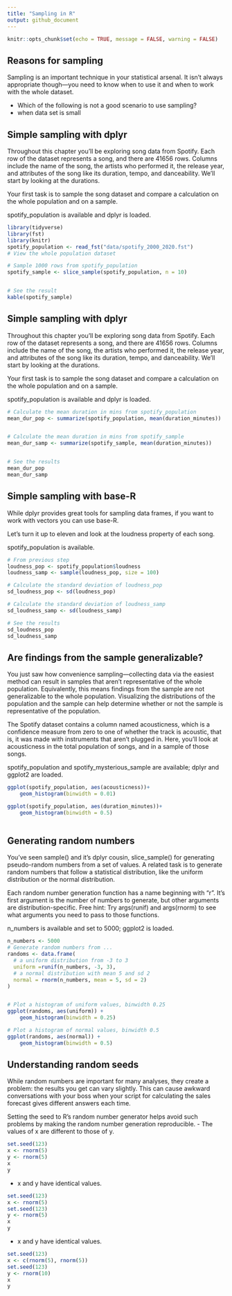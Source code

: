 ```yaml
---
title: "Sampling in R"
output: github_document
---
```


```r
knitr::opts_chunk$set(echo = TRUE, message = FALSE, warning = FALSE)
```


## Reasons for sampling
Sampling is an important technique in your statistical arsenal. It isn't always appropriate though—you need to know when to use it and when to work with the whole dataset.

- Which of the following is not a good scenario to use sampling?
- when data set is small

## Simple sampling with dplyr
Throughout this chapter you'll be exploring song data from Spotify. Each row of the dataset represents a song, and there are 41656 rows. Columns include the name of the song, the artists who performed it, the release year, and attributes of the song like its duration, tempo, and danceability. We'll start by looking at the durations.

Your first task is to sample the song dataset and compare a calculation on the whole population and on a sample.

spotify_population is available and dplyr is loaded.

```r
library(tidyverse)
library(fst)
library(knitr)
spotify_population <- read_fst("data/spotify_2000_2020.fst")
# View the whole population dataset

# Sample 1000 rows from spotify_population
spotify_sample <- slice_sample(spotify_population, n = 10)


# See the result
kable(spotify_sample)
```


## Simple sampling with dplyr
Throughout this chapter you'll be exploring song data from Spotify. Each row of the dataset represents a song, and there are 41656 rows. Columns include the name of the song, the artists who performed it, the release year, and attributes of the song like its duration, tempo, and danceability. We'll start by looking at the durations.

Your first task is to sample the song dataset and compare a calculation on the whole population and on a sample.

spotify_population is available and dplyr is loaded.

```r
# Calculate the mean duration in mins from spotify_population
mean_dur_pop <- summarize(spotify_population, mean(duration_minutes))


# Calculate the mean duration in mins from spotify_sample
mean_dur_samp <- summarize(spotify_sample, mean(duration_minutes))


# See the results
mean_dur_pop
mean_dur_samp
```


## Simple sampling with base-R
While dplyr provides great tools for sampling data frames, if you want to work with vectors you can use base-R.

Let's turn it up to eleven and look at the loudness property of each song.

spotify_population is available.

```r
# From previous step
loudness_pop <- spotify_population$loudness
loudness_samp <- sample(loudness_pop, size = 100)

# Calculate the standard deviation of loudness_pop
sd_loudness_pop <- sd(loudness_pop)

# Calculate the standard deviation of loudness_samp
sd_loudness_samp <- sd(loudness_samp)

# See the results
sd_loudness_pop
sd_loudness_samp
```


## Are findings from the sample generalizable?
You just saw how convenience sampling—collecting data via the easiest method can result in samples that aren't representative of the whole population. Equivalently, this means findings from the sample are not generalizable to the whole population. Visualizing the distributions of the population and the sample can help determine whether or not the sample is representative of the population.

The Spotify dataset contains a column named acousticness, which is a confidence measure from zero to one of whether the track is acoustic, that is, it was made with instruments that aren't plugged in. Here, you'll look at acousticness in the total population of songs, and in a sample of those songs.

spotify_population and spotify_mysterious_sample are available; dplyr and ggplot2 are loaded.


```r
ggplot(spotify_population, aes(acousticness))+
    geom_histogram(binwidth = 0.01)
```



```r

ggplot(spotify_population, aes(duration_minutes))+
    geom_histogram(binwidth = 0.5)
    
```

## Generating random numbers
You've seen sample() and it's dplyr cousin, slice_sample() for generating pseudo-random numbers from a set of values. A related task is to generate random numbers that follow a statistical distribution, like the uniform distribution or the normal distribution.

Each random number generation function has a name beginning with "r". It's first argument is the number of numbers to generate, but other arguments are distribution-specific. Free hint: Try args(runif) and args(rnorm) to see what arguments you need to pass to those functions.

n_numbers is available and set to 5000; ggplot2 is loaded.

```r
n_numbers <- 5000
# Generate random numbers from ...
randoms <- data.frame(
  # a uniform distribution from -3 to 3
  uniform =runif(n_numbers, -3, 3),
  # a normal distribution with mean 5 and sd 2
  normal = rnorm(n_numbers, mean = 5, sd = 2)
)


# Plot a histogram of uniform values, binwidth 0.25
ggplot(randoms, aes(uniform)) +
    geom_histogram(binwidth = 0.25)

# Plot a histogram of normal values, binwidth 0.5
ggplot(randoms, aes(normal)) +
    geom_histogram(binwidth = 0.5)
```


## Understanding random seeds
While random numbers are important for many analyses, they create a problem: the results you get can vary slightly. This can cause awkward conversations with your boss when your script for calculating the sales forecast gives different answers each time.

Setting the seed to R's random number generator helps avoid such problems by making the random number generation reproducible.
- The values of x are different to those of y.

```r
set.seed(123)
x <- rnorm(5)
y <- rnorm(5)
x
y
```

- x and y have identical values.

```r
set.seed(123)
x <- rnorm(5)
set.seed(123)
y <- rnorm(5)
x
y
```


- x and y have identical values.

```r
set.seed(123)
x <- c(rnorm(5), rnorm(5))
set.seed(123)
y <- rnorm(10)
x
y
```

